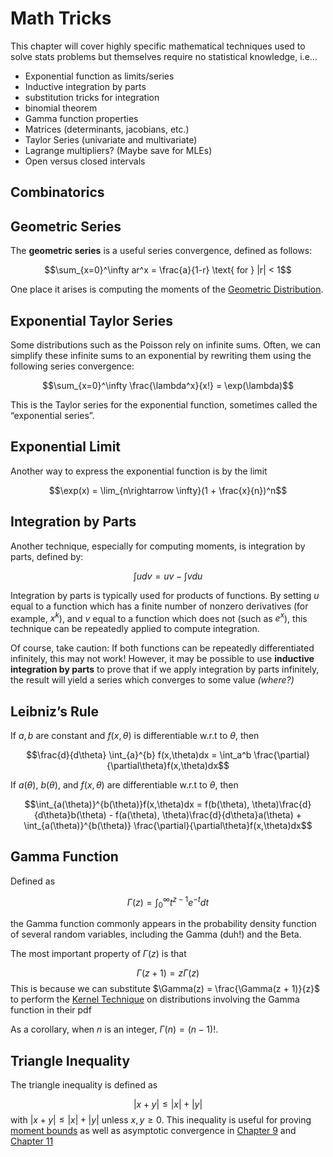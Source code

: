 # Math Tricks {#math-tricks}

This chapter will cover highly specific mathematical techniques used to solve stats problems but themselves require no statistical knowledge, i.e...

- Exponential function as limits/series
- Inductive integration by parts
- substitution tricks for integration
- binomial theorem
- Gamma function properties
- Matrices (determinants, jacobians, etc.)
- Taylor Series (univariate and multivariate)
- Lagrange multipliers? (Maybe save for MLEs)
- Open versus closed intervals

## Combinatorics

## Geometric Series {#geometric-series}

The **geometric series** is a useful series convergence, defined as follows:

$$\sum_{x=0}^\infty ar^x = \frac{a}{1-r} \text{ for } |r| < 1$$

One place it arises is computing the moments of the [Geometric Distribution](#geometric-distribution).

## Exponential Taylor Series {#exponential-taylor}
Some distributions such as the Poisson rely on infinite sums. Often, we can simplify these infinite sums to an exponential by rewriting them using the following series convergence:

$$\sum_{x=0}^\infty \frac{\lambda^x}{x!} = \exp(\lambda)$$

This is the Taylor series for the exponential function, sometimes called the "exponential series".

## Exponential Limit {#exponential-limit}
Another way to express the exponential function is by the limit

$$\exp(x) = \lim_{n\rightarrow \infty}(1 + \frac{x}{n})^n$$

## Integration by Parts {#ibp}

Another technique, especially for computing moments, is integration by parts, defined by:

$$\int udv = uv - \int vdu$$

Integration by parts is typically used for products of functions. By setting $u$ equal to a function which has a finite number of nonzero derivatives (for example, $x^k$), and $v$ equal to a function which does not (such as $e^x$), this technique can be repeatedly applied to compute integration.

Of course, take caution: If both functions can be repeatedly differentiated infinitely, this may not work! However, it may be possible to use **inductive integration by parts** to prove that if we apply integration by parts infinitely, the result will yield a series which converges to some value *(where?)*

## Leibniz's Rule {#leibniz-rule}

::: {.theorem name="Leibniz's Rule: Simple Version"}

If $a, b$ are constant and $f(x, \theta)$ is differentiable w.r.t to $\theta$, then

$$\frac{d}{d\theta} \int_{a}^{b} f(x,\theta)dx = \int_a^b \frac{\partial}{\partial\theta}f(x,\theta)dx$$
:::

::: {.theorem name="Leibniz's Rule: Complicated Version"}


If $a(\theta)$, $b(\theta)$, and $f(x, \theta)$ are differentiable w.r.t to $\theta$, then 

$$\int_{a(\theta)}^{b(\theta)}f(x,\theta)dx = f(b(\theta), \theta)\frac{d}{d\theta}b(\theta) - f(a(\theta), \theta)\frac{d}{d\theta}a(\theta) + \int_{a(\theta)}^{b(\theta)} \frac{\partial}{\partial\theta}f(x,\theta)dx$$
:::

## Gamma Function {#gamma-function}

Defined as 

$$\Gamma(z) = \int_{0}^\infty t^{z-1}e^{-t}dt$$

the Gamma function commonly appears in the probability density function of several random variables, including the Gamma (duh!) and the Beta.

The most important property of $\Gamma(z)$ is that 

$$\Gamma(z + 1) = z\Gamma(z)$$
This is because we can substitute $\Gamma(z) = \frac{\Gamma(z + 1)}{z}$ to perform the [Kernel Technique](#kernel-technique) on distributions involving the Gamma function in their pdf

As a corollary, when $n$ is an integer, $\Gamma(n) = (n-1)!$. 

## Triangle Inequality {#triangle-inequality}

The triangle inequality is defined as 

$$|x + y| \leq |x| + |y|$$
with $|x + y| \leq |x| + |y|$ unless $x, y \geq 0$. This inequality is useful for proving [moment bounds](#moment-bounds) as well as asymptotic convergence in [Chapter 9](point-estimators-asymptotics) and [Chapter 11](hypothesis-tests-asymptotics)
